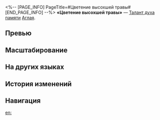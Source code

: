 <%-- [PAGE_INFO]
PageTitle=#Цветение высохшей травы#
[END_PAGE_INFO] --%>
{{Навык Инфобокс
|Название         = Цветение высохшей травы
|Изображение      = Навык Цветение высохшей травы.png
|Персонаж         = Аглая
|Тип              = Талант духа памяти
|Тэг              = Усиление
|УронСтойк        = 
|ЭнергияГен       = 
|Энергия          = 
|Длительность     = 
|Описание         = Во время исчезновения восстанавливает 20 ед. энергии Аглаи.
|Свойство1        = 
|Масштабирование1 = 
}}
'''«Цветение высохшей травы»''' — [[Талант духа памяти]] [[Аглая]].

==Превью==
{{Превью
|Файл = Цветение высохшей травы Превью
}}

==Масштабирование==


==На других языках==
{{На других языках
|en   = Bloom of Drying Grass
|zhs  = 枯草之盈
|zht  = 枯草之盈
|ja   = {{Rubi|枯|か}}れ{{Rubi|草|くさ}}の{{Rubi|息吹|いぶき}}
|ko   = 메마른 풀의 풍성함
|es   = Profusión de hierbas secas
|fr   = Floraison de l'herbe fanée
|ru   = Цветение высохшей травы
|th   = Bloom of Drying Grass
|vi   = Cỏ Khô Nở Hoa
|de   = Blüte der trockenen Gräser
|id   = Bloom of Drying Grass
|pt   = Florescer da Grama Seca
}}

==История изменений==
{{История изменений|3.5}}

==Навигация==
{{Навык Навбокс|Аглая}}

[[en:]]